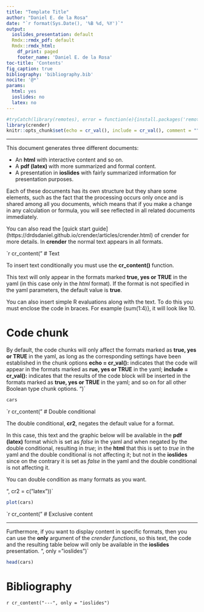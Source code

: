 ```yaml
---
title: "Template Title"
author: "Daniel E. de la Rosa"
date: "`r format(Sys.Date(), '%B %d, %Y')`"
output: 
  ioslides_presentation: default
  Rmdx::rmdx_pdf: default
  Rmdx::rmdx_html:
    df_print: paged
    footer_name: 'Daniel E. de la Rosa'
toc-title: 'Contents'
fig_caption: true
bibliography: 'bibliography.bib' 
nocite: '@*' 
params:
  html: yes
  ioslides: no
  latex: no
---
```


```r
#tryCatch(library(remotes), error = function(e){install.packages('remotes')}); remotes::install_github("drdsdaniel/crender")
library(crender)
knitr::opts_chunk$set(echo = cr_val(), include = cr_val(), comment = "")
```

---

This document generates three different documents:

* An __html__ with interactive content and so on.
* A __pdf (latex) __ with more summarized and formal content.
* A presentation in __ioslides__ with fairly summarized information for presentation purposes.

Each of these documents has its own structure but they share some elements, such as the fact that the processing occurs only once and is shared among all you documents, which means that if you make a change in any calculation or formula, you will see reflected in all related documents immediately.

You can also read the [quick start guide] (https://drdsdaniel.github.io/crender/articles/crender.html) of crender for more details.
In __crender__ the normal text appears in all formats.

`r cr_content("
# Text

To insert text conditionally you must use the __cr_content()__ function.

This text will only appear in the formats marked __true, yes or TRUE__ in the yaml (in this case only in the _html_ format). If the format is not specified in the yaml parameters, the default value is __true__.

You can also insert simple R evaluations along with the text. To do this you must enclose the code in braces. For example {sum(1:4)}, it will look like 10.

# Code chunk

By default, the code chunks will only affect the formats marked as __true, yes or TRUE__ in the yaml, as long as the corresponding settings have been established in the chunk options __echo = cr_val():__ indicates that the code will appear in the formats marked as __rue, yes or TRUE__ in the yaml; __include = cr_val():__ indicates that the results of the code block will be inserted in the formats marked as __true, yes or TRUE__ in the yaml; and so on for all other Boolean type chunk options.
")`

```r
cars
```

`r cr_content("
# Double conditional

The double conditional, __cr2__, negates the default value for a format. 

In this case, this text and the graphic below will be available in the __pdf (latex)__ format which is set as _false_ in the yaml and when negated by the double conditional, resulting in _true_; in the __html__ that this is set to _true_ in the yaml and the double conditional is not affecting it; but not in the __ioslides__ since on the contrary it is set as _false_ in the yaml and the double conditional is not affecting it.

You can double condition as many formats as you want.

", cr2 = c("latex"))`

```r
plot(cars)
```

`r cr_content("
# Exclusive content

---

Furthermore, if you want to display content in specific formats, then you can use the __only__ argument of the _crender functions_, so this text, the code and the resulting table below will only be available in the __ioslides__ presentation.
", only = "ioslides")`

```r
head(cars)
```

# Bibliography {-}

`r cr_content("---", only = "ioslides")`
